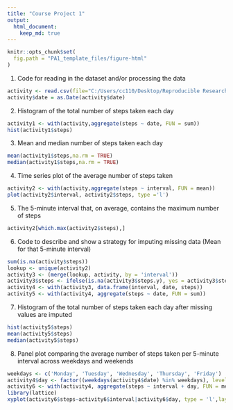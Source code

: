```yaml
---
title: "Course Project 1"
output: 
  html_document:
    keep_md: true
---
```


```r
knitr::opts_chunk$set(
  fig.path = "PA1_template_files/figure-html"
)
```

1. Code for reading in the dataset and/or processing the data 

```r
activity <- read.csv(file="C:/Users/cc110/Desktop/Reproducible Research/activity.csv", header=TRUE)
activity$date = as.Date(activity$date)
```

2. Histogram of the total number of steps taken each day

```r
activity1 <- with(activity,aggregate(steps ~ date, FUN = sum))
hist(activity1$steps)
```

3. Mean and median number of steps taken each day

```r
mean(activity1$steps,na.rm = TRUE)
median(activity1$steps,na.rm = TRUE)
```

4. Time series plot of the average number of steps taken

```r
activity2 <- with(activity,aggregate(steps ~ interval, FUN = mean))
plot(activity2$interval, activity2$steps, type ='l')
```

5. The 5-minute interval that, on average, contains the maximum number of steps

```r
activity2[which.max(activity2$steps),]
```

6. Code to describe and show a strategy for imputing missing data (Mean for that 5-minute interval)

```r
sum(is.na(activity$steps))
lookup <- unique(activity2)
activity3 <- (merge(lookup, activity, by = 'interval'))
activity3$steps <- ifelse(is.na(activity3$steps.y), yes = activity3$steps.x, no = activity3$steps.y)
activity4 <- with(activity3, data.frame(interval, date, steps))
activity5 <- with(activity4, aggregate(steps ~ date, FUN = sum))
```

7. Histogram of the total number of steps taken each day after missing values are imputed

```r
hist(activity5$steps)
mean(activity5$steps)
median(activity5$steps)
```

8. Panel plot comparing the average number of steps taken per 5-minute interval across weekdays and weekends

```r
weekdays <- c('Monday', 'Tuesday', 'Wednesday', 'Thursday', 'Friday')
activity4$day <- factor((weekdays(activity4$date) %in% weekdays), levels=c(FALSE, TRUE), labels=c('weekend', 'weekday')) 
activity6 <- with(activity4, aggregate(steps ~ interval + day, FUN = mean))
library(lattice)
xyplot(activity6$steps~activity6$interval|activity6$day, type = 'l',layout = c(1,2))
```
